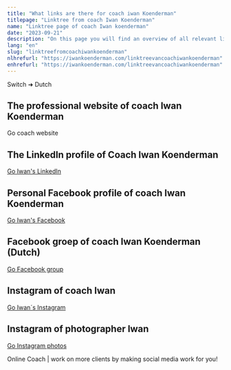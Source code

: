 ```yaml
---
title: "What links are there for coach iwan Koenderman"
titlepage: "Linktree from coach Iwan Koenderman"
name: "Linktree page of coach Iwan koenderman"
date: "2023-09-21"
description: "On this page you will find an overview of all relevant links to coach Iwan Koenderman's website and social media. Click!"
lang: "en"
slug: "linktreefromcoachiwankoenderman"
nlhrefurl: "https://iwankoenderman.com/linktreevancoachiwankoenderman"
enhrefurl: "https://iwankoenderman.com/linktreevancoachiwankoenderman"
---
```


<Link to="https://iwankoenderman.com/linktreevancoachiwankoenderman" className="button-cta">Switch ➜ Dutch</Link>


## The professional website of coach Iwan Koenderman



<Link to="../en" className="button-cta">Go coach website</Link>

## The LinkedIn profile of Coach Iwan Koenderman   



<a href="https://www.linkedin.com/in/iwan-koenderman-623b7133/" className="button-cta" target="_blank" rel="noopener noreferrer" aria-label="Go Iwan's LinkedIn"> Go Iwan's LinkedIn</a>

## Personal Facebook profile of coach Iwan Koenderman



<a href="https://www.facebook.com/iwan.koenderman/" className="button-cta" target="_blank" rel="noopener noreferrer" aria-label="Go Iwan's Facebook"> Go Iwan's Facebook</a>

## Facebook groep of coach Iwan Koenderman (Dutch)



<a href="https://www.facebook.com/groups/groeionline/" className="button-cta" target="_blank" rel="noopener noreferrer" aria-label="Go  Facebook groep"> Go Facebook group</a>

## Instagram of coach Iwan



<a href="https://www.instagram.com/iwan_koenderman/" className="button-cta" target="_blank" rel="noopener noreferrer" aria-label="Go Iwan´s Instagram"> Go Iwan´s Instagram</a>

## Instagram of photographer Iwan


<a href="https://www.instagram.com/iwansfoto/" className="button-cta" target="_blank" rel="noopener noreferrer" aria-label="Go Instagram photos" > Go Instagram photos</a>


Online Coach | work on more clients by making social media work for you!
